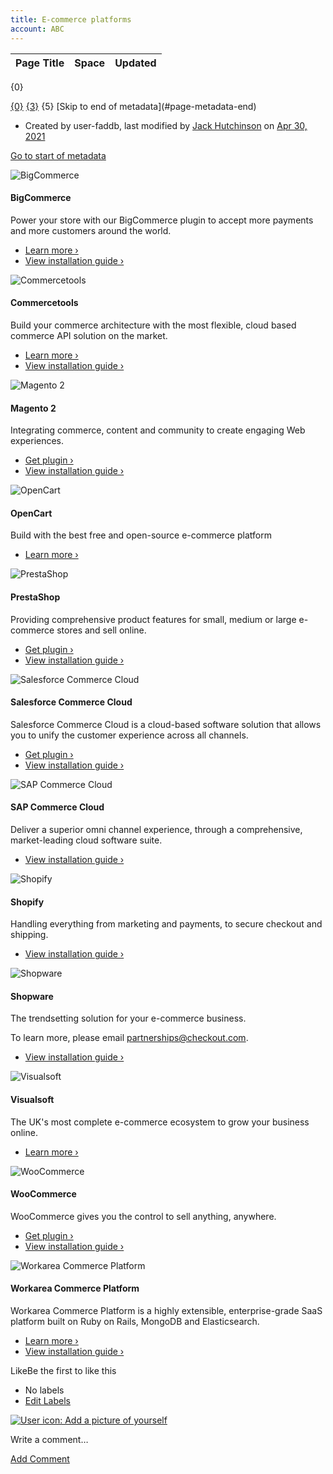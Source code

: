 ```yaml
---
title: E-commerce platforms
account: ABC
---
```


<table class="aui"> <thead> <tr class="header"> <th class="search-result-title">Page Title</th> <th class="search-result-space">Space</th> <th class="search-result-date">Updated</th> </tr> </thead> </table> <p class="search-result-count">{0}</p> <tr class="search-result"> <td class="search-result-title"><a href="{1}" class="content-type-{2}"><span>{0}</span></a></td> <td class="search-result-space"><a class="space" href="/display/{4}/" title="{3}">{3}</a></td> <td class="search-result-date"><span class="date" title="{6}">{5}</span></td> </tr> [Skip to end of metadata](#page-metadata-end)

*   Created by user-faddb, last modified by [Jack Hutchinson](    /display/~jack.hutchinson
    ) on [Apr 30, 2021](/pages/diffpagesbyversion.action?pageId=2785319&selectedPageVersions=44&selectedPageVersions=45 "Show changes")

[Go to start of metadata](#page-metadata-start)

![BigCommerce](https://assets.checkout.com/docs/images/bigcommerce-logo.svg)

#### BigCommerce

Power your store with our BigCommerce plugin to accept more payments and more customers around the world.

*   [Learn more ›](https://www.bigcommerce.com/)
*   [View installation guide ›](https://support.bigcommerce.com/s/article/Connecting-with-Checkoutcom)

![Commercetools](https://assets.checkout.com/docs/images/commercetools-logo.svg)

#### Commercetools

Build your commerce architecture with the most flexible, cloud based commerce API solution on the market.

*   [Learn more ›](https://marketplace.commercetools.com/integration/checkoutcom)
*   [View installation guide ›](e-commerce-platforms/commercetools)

![Magento 2](https://assets.checkout.com/docs/images/magento-logo.svg)

#### Magento 2

Integrating commerce, content and community to create engaging Web experiences.

*   [Get plugin ›](https://github.com/checkout/checkout-magento2-plugin)
*   [View installation guide ›](e-commerce-platforms/magento-2)

  

![OpenCart](https://assets.checkout.com/docs/images/opencart-logo.png)

#### OpenCart

Build with the best free and open-source e-commerce platform

*   [Learn more ›](https://www.opencart.com/index.php?route=marketplace/extension/info&extension_id=41648&filter_search=checkout.com&sort=date_added)

![PrestaShop](https://assets.checkout.com/docs/images/prestashop-logo.svg)

#### PrestaShop

Providing comprehensive product features for small, medium or large e-commerce stores and sell online.

*   [Get plugin ›](https://github.com/checkout/checkout-prestashop-plugin)
*   [View installation guide ›](e-commerce-platforms/prestashop)

![Salesforce Commerce Cloud](https://assets.checkout.com/docs/images/salesforce-logo.svg)

#### Salesforce Commerce Cloud

Salesforce Commerce Cloud is a cloud-based software solution that allows you to unify the customer experience across all channels.

*   [Get plugin ›](https://www.salesforce.com/products/commerce-cloud/partner-marketplace/partners/checkoutcom/)
*   [View installation guide ›](e-commerce-platforms/salesforce-commerce-cloud)

  

![SAP Commerce Cloud](https://assets.checkout.com/docs/images/SAP-logo.svg)

#### SAP Commerce Cloud

Deliver a superior omni channel experience, through a comprehensive, market-leading cloud software suite.

*   [View installation guide ›](e-commerce-platforms/sap-commerce-cloud)

![Shopify](https://assets.checkout.com/docs/images/shopify-logo.svg)

#### Shopify

Handling everything from marketing and payments, to secure checkout and shipping.

*   [View installation guide ›](e-commerce-platforms/shopify)

![Shopware](https://assets.checkout.com/docs/images/shopware-logo.svg)

#### Shopware

The trendsetting solution for your e-commerce business.  
  
To learn more, please email [partnerships@checkout.com](mailto:partnerships@checkout.com).

*   [View installation guide ›](e-commerce-platforms/shopware)

  

![Visualsoft](https://assets.checkout.com/docs/images/visualsoft-logo.svg)

#### Visualsoft

The UK's most complete e-commerce ecosystem to grow your business online.

*   [Learn more ›](http://features.visualsoft.co.uk/features/checkoutcom-primary-payment-gateway)

![WooCommerce](https://assets.checkout.com/docs/images/woocommerce-logo.svg)

#### WooCommerce

WooCommerce gives you the control to sell anything, anywhere.

*   [Get plugin ›](https://wordpress.org/plugins/checkout-com-unified-payments-api/)
*   [View installation guide ›](e-commerce-platforms/woocommerce)

![Workarea Commerce Platform](https://assets.checkout.com/docs/images/workarea-logo.svg)

#### Workarea Commerce Platform

Workarea Commerce Platform is a highly extensible, enterprise-grade SaaS platform built on Ruby on Rails, MongoDB and Elasticsearch.

*   [Learn more ›](https://www.workarea.com)
*   [View installation guide ›](https://plugins.workarea.com/plugins/checkoutdotcom)

  
  

LikeBe the first to like this

*   No labels
*   [Edit Labels](# "Edit Labels (Type 'l')")

[![User icon: Add a picture of yourself](/s/en_GB/7901/abf7b35644d5a5d1d7e4b0969a83e8eb2b569fb5/_/images/icons/profilepics/add_profile_pic.svg)](/users/profile/editmyprofilepicture.action)

Write a comment…

[Add Comment](/display/DOCS/E-commerce+platforms?showComments=true&showCommentArea=true#addcomment)